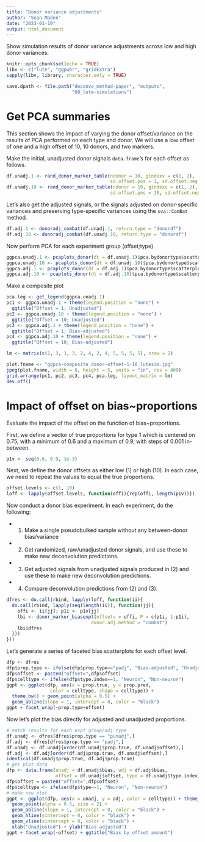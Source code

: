 ```yaml
---
title: "Donor variance adjustments"
author: "Sean Maden"
date: "2023-01-19"
output: html_document
---
```


Show simulation results of donor variance adjustments across low and high donor 
variances.

```r
knitr::opts_chunk$set(echo = TRUE)
libv <- c("lute", "ggpubr", "gridExtra")
sapply(libv, library, character.only = TRUE)

save.dpath <- file.path("deconvo_method-paper", "outputs", 
                        "08_lute-simulations")
```

# Get PCA summaries

This section shows the impact of varying the donor offset/variance on the results
of PCA performed on each type and donor. We will use a low offset of one and a 
high offset of 10, 10 donors, and two markers.

Make the initial, unadjusted donor signals `data.frame`'s for each offset as 
follows.

```r
df.unadj.1 <- rand_donor_marker_table(ndonor = 10, gindexv = c(1, 2),
                                      sd.offset.pos = 1, sd.offset.neg = 1)
df.unadj.10 <- rand_donor_marker_table(ndonor = 10, gindexv = c(1, 2),
                                      sd.offset.pos = 10, sd.offset.neg = 10)
```

Let's also get the adjusted signals, or the signals adjusted on donor-specific
variances and preserving type-specific variances using the `sva::ComBat` method.

```r
df.adj.1 <- donoradj_combat(df.unadj.1, return.type = "donordf")
df.adj.10 <- donoradj_combat(df.unadj.10, return.type = "donordf")
```

Now perform PCA for each experiment group (offset;type)

```r
ggpca.unadj.1 <- pcaplots_donor(dt = df.unadj.1)$pca.bydonortype$scatterplot.pc1.pc2
ggpca.unadj.10 <- pcaplots_donor(dt = df.unadj.10)$pca.bydonortype$scatterplot.pc1.pc2
ggpca.adj.1 <- pcaplots_donor(dt = df.adj.1)$pca.bydonortype$scatterplot.pc1.pc2
ggpca.adj.10 <- pcaplots_donor(dt = df.adj.10)$pca.bydonortype$scatterplot.pc1.pc2
```

Make a composite plot

```r
pca.leg <- get_legend(ggpca.unadj.1)
pc1 <- ggpca.unadj.1 + theme(legend.position = "none") +
  ggtitle("Offset = 1; Unadjusted")
pc2 <- ggpca.unadj.10 + theme(legend.position = "none") + 
  ggtitle("Offset = 10; Unadjusted")
pc3 <- ggpca.adj.1 + theme(legend.position = "none") +
  ggtitle("Offset = 1; Bias-adjusted")
pc4 <- ggpca.adj.10 + theme(legend.position = "none") +
  ggtitle("Offset = 10; Bias-adjusted")

lm <- matrix(c(1, 3, 1, 3, 2, 4, 2, 4, 5, 5, 5, 5), nrow = 2)

plot.fname <- "ggpca-composite_donor-offset-1-10_lutesim.jpg"
jpeg(plot.fname, width = 8, height = 5, units = "in", res = 400)
grid.arrange(pc1, pc2, pc3, pc4, pca.leg, layout_matrix = lm)
dev.off()

```
# Impact of offset on bias~proportions

Evaluate the impact of the offset on the function of bias~proportions. 

First, we define a vector of true proportions for type 1 which is centered on
0.75, with a minimum of 0.6 and a maximum of 0.9, with steps of 0.001 in-between.

```r
p1v <- seq(0.6, 0.9, 1e-3)
```

Next, we define the donor offsets as either low (1) or high (10). In each case,
we need to repeat the values to equal the true proportions.

```r
offset.levels <- c(1, 10)
loff <- lapply(offset.levels, function(offi){rep(offi, length(p1v))})
```

Now conduct a donor bias experiment. In each experiment, do the following: 

  * (1) Make a single pseudobulked sample without any between-donor bias/variance

  * (2) Get randomized, raw/unadjusted donor signals, and use these to make new 
deconvolution predictions.

  * (3) Get adjusted signals from unadjusted signals produced in (2) and use these
to make new deconvolution predictions.

  * (4) Compare deconvolution predictions from (2) and (3).

```r
dfres <- do.call(rbind, lapply(loff, function(ii){
  do.call(rbind, lapply(seq(length(ii)), function(jj){
    offi <- ii[jj]; p1i <- p1v[jj]
    lbi <- donor_marker_biasexpt(offsetv = offi, P = c(p1i, 1-p1i), 
                               donor.adj.method = "combat")
    lbi$dfres
  }))
}))
```

Let's generate a series of faceted bias scatterplots for each offset level.

```r
dfp <- dfres
dfp$prop.type <- ifelse(dfp$prop.type=="padj", "Bias-adjusted", "Unadjusted")
dfp$offset <- paste0("offset=",dfp$offset)
dfp$celltype <- ifelse(dfp$type.index==1, "Neuron", "Non-neuron")
ggpt <- ggplot(dfp, aes(x = prop.true, y = prop.pred, 
                color = celltype, shape = celltype)) +
  theme_bw() + geom_point(alpha = 0.5) +
  geom_abline(slope = 1, intercept = 0, color = "black")
ggpt + facet_wrap(~prop.type+offset)
```

Now let's plot the bias directly for adjusted and unadjusted proportions.

```r
# match results for each expt group/adj type
df.unadj <- dfres[dfres$prop.type == "punadj",]
df.adj <- dfres[dfres$prop.type == "padj",]
df.unadj <- df.unadj[order(df.unadj$prop.true, df.unadj$offset),]
df.adj <- df.adj[order(df.adj$prop.true, df.unadj$offset),]
identical(df.unadj$prop.true, df.adj$prop.true)
# get plot data
dfp <- data.frame(unadj = df.unadj$bias, adj = df.adj$bias,
                  offset = df.unadj$offset, type = df.unadj$type.index)
dfp$offset = paste0("offset=",dfp$offset)
dfp$celltype <- ifelse(dfp$type==1, "Neuron", "Non-neuron")
# make new plot
ggpt <- ggplot(dfp, aes(x = unadj, y = adj, color = celltype)) + theme_bw() +
  geom_point(alpha = 0.5, size = 2) + 
  geom_abline(slope = 1, intercept = 0, color = "black") +
  geom_hline(yintercept = 0, color = "black") +
  geom_vline(xintercept = 0, color = "black") +
  xlab("Unadjusted") + ylab("Bias-adjusted")
ggpt + facet_wrap(~offset) + ggtitle("Bias by offset amount")
```